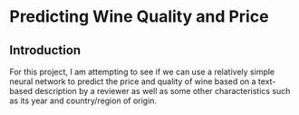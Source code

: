# Predicting Wine Quality and Price

## Introduction
For this project, I am attempting to see if we can use a relatively simple neural network to predict the price and quality of wine based on a text-based description by a reviewer as well as some other characteristics such as its year and country/region of origin.

